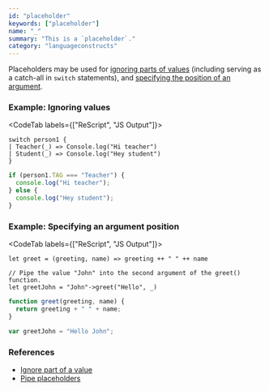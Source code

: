 ```yaml
---
id: "placeholder"
keywords: ["placeholder"]
name: "_"
summary: "This is a `placeholder`."
category: "languageconstructs"
---
```


Placeholders may be used for [ignoring parts of values](/docs/manual/latest/pattern-matching-destructuring#ignore-part-of-a-value) (including serving as a catch-all in `switch` statements), and [specifying the position of an argument](/docs/manual/latest/pipe#pipe-placeholders).

### Example: Ignoring values

<CodeTab labels={["ReScript", "JS Output"]}>

```res
switch person1 {
| Teacher(_) => Console.log("Hi teacher")
| Student(_) => Console.log("Hey student")
}
```

```js
if (person1.TAG === "Teacher") {
  console.log("Hi teacher");
} else {
  console.log("Hey student");
}
```

</CodeTab>

### Example: Specifying an argument position

<CodeTab labels={["ReScript", "JS Output"]}>

```res
let greet = (greeting, name) => greeting ++ " " ++ name

// Pipe the value "John" into the second argument of the greet() function.
let greetJohn = "John"->greet("Hello", _)
```

```js
function greet(greeting, name) {
  return greeting + " " + name;
}

var greetJohn = "Hello John";
```

</CodeTab>

### References

- [Ignore part of a value](/docs/manual/latest/pattern-matching-destructuring#ignore-part-of-a-value)
- [Pipe placeholders](/docs/manual/latest/pipe#pipe-placeholders)
